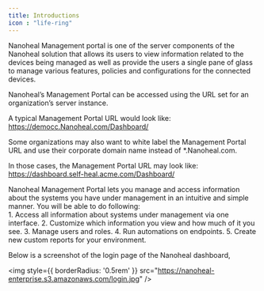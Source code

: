 ---
title: Introductions
icon : "life-ring" 
---
Nanoheal Management portal is one of the server components of the Nanoheal solution that allows its users to view information related to the devices being managed as well as provide the users a single pane of glass to manage various features, policies and configurations for the connected devices.

Nanoheal’s Management Portal can be accessed using the URL set for an organization’s server instance.

A typical Management Portal URL would look like: 
https://democc.Nanoheal.com/Dashboard/

Some organizations may also want to white label the Management Portal URL and use their corporate domain name instead of *.Nanoheal.com.

In those cases, the Management Portal URL may look like:
https://dashboard.self-heal.acme.com/Dashboard/

Nanoheal Management Portal lets you manage and access information about the systems you have under management in an intuitive and simple manner. You will be able to do following:  
    1. Access all information about systems under management via one interface.
    2. Customize which information you view and how much of it you see.
    3. Manage users and roles.
    4. Run automations on endpoints.
    5. Create new custom reports for your environment.

Below is a screenshot of the login page of the Nanoheal dashboard,

<img
  style={{ borderRadius: '0.5rem' }}
  src="https://nanoheal-enterprise.s3.amazonaws.com/login.jpg"
/>
